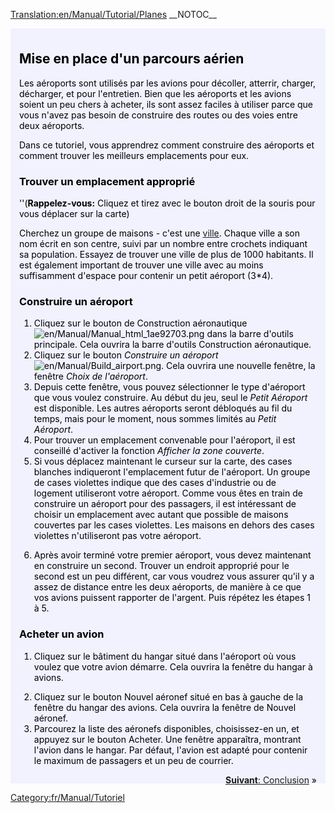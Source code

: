 [[Translation:en/Manual/Tutorial/Planes]]
__NOTOC__
{{en/Manual/Tutorial/Tabs|5|4
|fr/Manual/Tutorial/Tutoriel|1. Introduction<!--
-->|fr/Manual/Tutorial/Bus|2. Routier (Bus)<!--
-->|fr/Manual/Tutorial/Trains|3. Ferroviaire<!--
-->|fr/Manual/Tutorial/Avions|4. Aérien<!--
-->|fr/Manual/Tutorial/Conclusion|5. Conclusion}}
<div style="padding:.5em 1em 1em 1em; border-top:none; background-color:#f1f2fe; color:#000;">
{{fr/Manual/Tutoriel}}
==Mise en place d'un parcours aérien==
Les aéroports sont utilisés par les avions pour décoller, atterrir, charger, décharger, et pour l'entretien. Bien que les aéroports et les avions soient un peu chers à acheter, ils sont assez faciles à utiliser parce que vous n'avez pas besoin de construire des routes ou des voies entre deux aéroports.

Dans ce tutoriel, vous apprendrez comment construire des aéroports et comment trouver les meilleurs emplacements pour eux.
{{en/Manual/Phototable|[[File:en/Manual/Airport s.png]]|Petit aéroport (3*4)|none}}

===Trouver un emplacement approprié===
''('''Rappelez-vous:''' Cliquez et tirez avec le bouton droit de la souris pour vous déplacer sur la carte)

Cherchez un groupe de maisons - c'est une [[fr/Manual/Ville|ville]]. Chaque ville a son nom écrit en son centre, suivi par un nombre entre crochets indiquant sa population. Essayez de trouver une ville de plus de 1000 habitants. Il est également important de trouver une ville avec au moins suffisamment d'espace pour contenir un petit aéroport (3*4).

===Construire un aéroport===
#Cliquez sur le bouton de Construction aéronautique [[File:en/Manual/Manual html 1ae92703.png]] dans la barre d'outils principale. Cela ouvrira la barre d'outils Construction aéronautique.
#Cliquez sur le bouton ''Construire un aéroport'' [[File:en/Manual/Build airport.png]]. Cela ouvrira une nouvelle fenêtre, la fenêtre ''Choix de l'aéroport''.
#Depuis cette fenêtre, vous pouvez sélectionner le type d'aéroport que vous voulez construire. Au début du jeu, seul le ''Petit Aéroport'' est disponible. Les autres aéroports seront débloqués au fil du temps, mais pour le moment, nous sommes limités au ''Petit Aéroport''.
#Pour trouver un emplacement convenable pour l'aéroport, il est conseillé d'activer la fonction ''Afficher la zone couverte''.
#Si vous déplacez maintenant le curseur sur la carte, des cases blanches indiqueront l'emplacement futur de l'aéroport. Un groupe de cases violettes indique que des cases d'industrie ou de logement utiliseront votre aéroport. Comme vous êtes en train de construire un aéroport pour des passagers, il est intéressant de choisir un emplacement avec autant que possible de maisons couvertes par les cases violettes. Les maisons en dehors des cases violettes n'utiliseront pas votre aéroport.
{{en/Manual/Phototable|[[File:en/Manual/Build-airport-3.png|400px]]|Un emplacement adapté pour construire un aéroport.|none|6=:}}
<ol start="6">
<li>Après avoir terminé votre premier aéroport, vous devez maintenant en construire un second. Trouver un endroit approprié pour le second est un peu différent, car vous voudrez vous assurer qu'il y a assez de distance entre les deux aéroports, de manière à ce que vos avions puissent rapporter de l'argent. Puis répétez les étapes 1 à 5.
</ol>
===Acheter un avion===
#Cliquez sur le bâtiment du hangar situé dans l'aéroport où vous voulez que votre avion démarre. Cela ouvrira la fenêtre du hangar à avions.
{{en/Manual/Phototable|[[File:en/Manual/Step1aircraft.png|550px]]|Fenêtre du hangar à avions.|none|6=:}}
<ol start="2">
<li>Cliquez sur le bouton Nouvel aéronef situé en bas à gauche de la fenêtre du hangar des avions. Cela ouvrira la fenêtre de Nouvel aéronef.
<li>Parcourez la liste des aéronefs disponibles, choisissez-en un, et appuyez sur le bouton Acheter. Une fenêtre apparaîtra, montrant l'avion dans le hangar. Par défaut, l'avion est adapté pour contenir le maximum de passagers et un peu de courrier.
</ol>
<span style="float: right">[[fr/Manual/Tutorial/Conclusion|'''Suivant''': Conclusion]] &raquo;</span>
</div>

[[Category:fr/Manual/Tutoriel]]